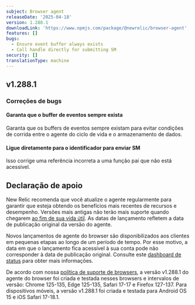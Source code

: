 ```yaml
---
subject: Browser agent
releaseDate: '2025-04-18'
version: 1.288.1
downloadLink: 'https://www.npmjs.com/package/@newrelic/browser-agent'
features: []
bugs:
  - Ensure event buffer always exists
  - Call handle directly for submitting SM
security: []
translationType: machine
---
```


## v1.288.1

### Correções de bugs

#### Garanta que o buffer de eventos sempre exista

Garanta que os buffers de eventos sempre existam para evitar condições de corrida entre o agente do ciclo de vida e o armazenamento de dados.

#### Ligue diretamente para o identificador para enviar SM

Isso corrige uma referência incorreta a uma função pai que não está acessível.

## Declaração de apoio

New Relic recomenda que você atualize o agente regularmente para garantir que esteja obtendo os benefícios mais recentes de recursos e desempenho. Versões mais antigas não terão mais suporte quando chegarem [ao fim de sua vida útil](https://docs.newrelic.com/docs/browser/browser-monitoring/getting-started/browser-agent-eol-policy/). As datas de lançamento refletem a data de publicação original da versão do agente.

Novos lançamentos de agente do browser são disponibilizados aos clientes em pequenas etapas ao longo de um período de tempo. Por esse motivo, a data em que o lançamento fica acessível à sua conta pode não corresponder à data de publicação original. Consulte este [dashboard de status](https://newrelic.github.io/newrelic-browser-agent-release/) para obter mais informações.

De acordo com nossa [política de suporte de browsers](https://docs.newrelic.com/docs/browser/new-relic-browser/getting-started/compatibility-requirements-browser-monitoring/#browser-types), a versão v1.288.1 do agente do browser foi criada e testada nesses browsers e intervalos de versão: Chrome 125-135, Edge 125-135, Safari 17-17 e Firefox 127-137. Para dispositivos móveis, a versão v1.288.1 foi criada e testada para Android OS 15 e iOS Safari 17-18.1.

